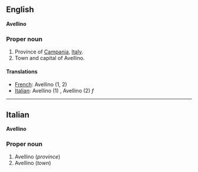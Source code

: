 ==English==
'''Avellino'''

===Proper noun===

#Province of [[Campania]], [[Italy]].
#Town and capital of Avellino.

====Translations====

*[[French]]: Avellino (1, 2)
*[[Italian]]: Avellino (1) '' '', Avellino (2) ''f''

----

==Italian==
'''Avellino'''

===Proper noun===

#Avellino (''province'')
#Avellino (''town'')